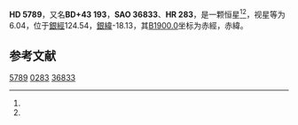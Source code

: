 {{Starbox begin
| name = HD 5789
}}
{{Starbox observe
| epoch = [[J2000.0|J2000.0]]
| constell = {{星座名待查}}<ref name=SIMBAD>{{cite web
 | url=http://simbad.u-strasbg.fr/simbad/sim-id?Ident=HR+283
 | title=Pulsating variable Star
 | publisher=Centre de Données astronomiques de Strasbourg
 | work=SIMBAD
 | accessdate=2012-07-13
 | archive-date=2016-03-18
 | archive-url=https://web.archive.org/web/20160318083401/http://simbad.u-strasbg.fr/simbad/sim-id?Ident=HR+283
 | dead-url=no
 }}</ref><ref name=DATA>{{cite web
 | url=http://vizier.u-strasbg.fr/viz-bin/VizieR-5?-out.add=.&-source=5050&-corr=PK=HR&-out.max=9999&HR=283
 | title=VizieR Detailed Page
 | accessdate=2012-07-13
 | archive-date=2019-02-16
 | archive-url=https://web.archive.org/web/20190216114503/http://vizier.u-strasbg.fr/viz-bin/VizieR-5?-out.add=.&-source=5050&-corr=PK=HR&-out.max=9999&HR=283
 | dead-url=no
 }}</ref>
| 星官 = 
| ra = {{RA|1|0|3.6}}<ref name=SIMBAD /><ref name=DATA />
| dec = {{DEC|+44|42|48}}<ref name=SIMBAD /><ref name=DATA />
| appmag_v = 6.04<ref name=SIMBAD /><ref name=DATA />
}}
{{Starbox character
| class = B9.5Vn<ref name=SIMBAD /><ref name=DATA />
| b-v = -0.01<ref name=SIMBAD /><ref name=DATA />
| u-b = -0.04<ref name=SIMBAD /><ref name=DATA />
| r-i = <ref name=SIMBAD /><ref name=DATA />
| variable = 
}}
{{Starbox astrometry
| radial_v = -0.04
| prop_mo_ra = 1
| parallax = 0.005
| p_error =
}}
{{Starbox catalog
| names =BD+43 193，[[SAO星表|SAO]] 36833，[[HD星表|HD]] 5789，[[HR星表|HR]] 283}}
{{Starbox reference |Simbad=HR+283}}
{{Starbox end}}

'''HD 5789'''，又名'''BD+43 193'''，'''SAO 36833'''、'''HR 283'''，是一颗恒星<ref name=SIMBAD /><ref name=DATA />，视星等为6.04，位于[[銀道座標系|銀經]]124.54，[[銀道座標系|銀緯]]-18.13，其[[B1900.0|B1900.0]]坐标为赤經{{RA|0|54|23.7}}，赤緯{{DEC|+44|-18.13|28}}。

== 参考文献 ==
{{reflist}}

{{star-stub}}

[[Category:HD和HDE天體|5789]]
[[Category:HR天體|0283]]
[[Category:SAO天體|36833]]